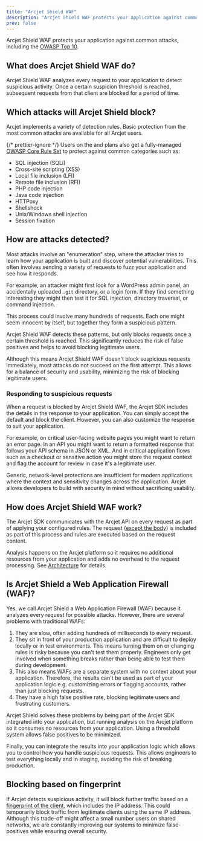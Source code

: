 ```yaml
---
title: "Arcjet Shield WAF"
description: "Arcjet Shield WAF protects your application against common attacks, including the OWASP Top 10."
prev: false
---
```



Arcjet Shield WAF protects your application against common attacks, including
the [OWASP Top 10](https://owasp.org/www-project-top-ten/).

<WhatIsArcjet />

## What does Arcjet Shield WAF do?

Arcjet Shield WAF analyzes every request to your application to detect
suspicious activity. Once a certain suspicion threshold is reached, subsequent
requests from that client are blocked for a period of time.

## Which attacks will Arcjet Shield block?

Arcjet implements a variety of detection rules. Basic protection from the most
common attacks are available for all Arcjet users.

{/* prettier-ignore */}
Users on the <Badge text="Pro" variant="note" /> and <Badge text="Enterprise" variant="tip" />
plans also get a fully-managed [OWASP Core Rule Set](https://coreruleset.org/)
to protect against common categories such as:

- SQL injection (SQLi)
- Cross-site scripting (XSS)
- Local file inclusion (LFI)
- Remote file inclusion (RFI)
- PHP code injection
- Java code injection
- HTTPoxy
- Shellshock
- Unix/Windows shell injection
- Session fixation

## How are attacks detected?

Most attacks involve an "enumeration" step, where the attacker tries to learn
how your application is built and discover potential vulnerabilities. This often
involves sending a variety of requests to fuzz your application and see how it
responds.

For example, an attacker might first look for a WordPress admin panel, an
accidentally uploaded `.git` directory, or a login form. If they find something
interesting they might then test it for SQL injection, directory traversal, or
command injection.

This process could involve many hundreds of requests. Each one might seem
innocent by itself, but together they form a suspicious pattern.

Arcjet Shield WAF detects these patterns, but only blocks requests once a
certain threshold is reached. This significantly reduces the risk of false
positives and helps to avoid blocking legitimate users.

Although this means Arcjet Shield WAF doesn't block suspicious requests
immediately, most attacks do not succeed on the first attempt. This allows for a
balance of security and usability, minimizing the risk of blocking legitimate
users.

### Responding to suspicious requests

When a request is blocked by Arcjet Shield WAF, the Arcjet SDK includes the
details in the response to your application. You can simply accept the default
and block the client. However, you can also customize the response to suit your
application.

For example, on critical user-facing website pages you might want to return an
error page. In an API you might want to return a formatted response that follows
your API schema in JSON or XML. And in critical application flows such as a
checkout or sensitive action you might store the request context and flag the
account for review in case it's a legitimate user.

Generic, network-level protections are insufficient for modern applications
where the context and sensitivity changes across the application. Arcjet allows
developers to build with security in mind without sacrificing usability.

## How does Arcjet Shield WAF work?

The Arcjet SDK communicates with the Arcjet API on every request as part of
applying your configured rules. The request ([except the
body](/limitations#shield-analysis-does-not-use-the-request-body)) is included
as part of this process and rules are executed based on the request content.

Analysis happens on the Arcjet platform so it requires no additional resources
from your application and adds no overhead to the request processing. See
[Architecture](/architecture) for details.

## Is Arcjet Shield a Web Application Firewall (WAF)?

Yes, we call Arcjet Shield a Web Application Firewall (WAF) because it analyzes
every request for possible attacks. However, there are several problems with
traditional WAFs:

1. They are slow, often adding hundreds of milliseconds to every request.
2. They sit in front of your production application and are difficult to deploy
   locally or in test environments. This means turning them on or changing rules
   is risky because you can't test them properly. Engineers only get involved
   when something breaks rather than being able to test them during development.
3. This also means WAFs are a separate system with no context about your
   application. Therefore, the results can't be used as part of your application
   logic e.g. customizing errors or flagging accounts, rather than just blocking
   requests.
4. They have a high false positive rate, blocking legitimate users and
   frustrating customers.

Arcjet Shield solves these problems by being part of the Arcjet SDK integrated
into your application, but running analysis on the Arcjet platform so it
consumes no resources from your application. Using a threshold system allows
false positives to be minimized.

Finally, you can integrate the results into your application logic which allows
you to control how you handle suspicious requests. This allows engineers to test
everything locally and in staging, avoiding the risk of breaking production.

## Blocking based on fingerprint

If Arcjet detects suspicious activity, it will block further traffic based on a
[fingerprint of the client](/architecture#fingerprinting), which includes the IP
address. This could temporarily block traffic from legitimate clients using the
same IP address. Although this trade-off might affect a small number users on
shared networks, we are constantly improving our systems to minimize
false-positives while ensuring overall security.

<Comments />
